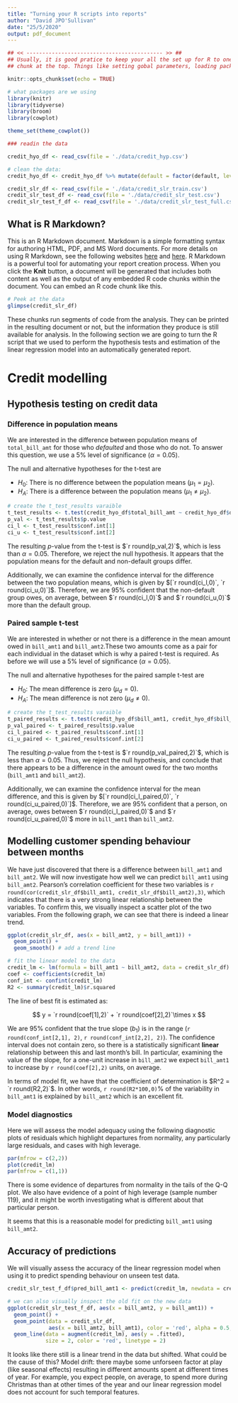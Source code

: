 ---
title: "Turning your R scripts into reports"
author: "David JPO'Sullivan"
date: "25/5/2020"
output: pdf_document
---

```{r setup, include=FALSE}

## << ------------------------------------------- >> ##
## Usually, it is good pratice to keep your all the set up for R to one 
## chunk at the top. Things like setting gobal parameters, loading packages, etc.

knitr::opts_chunk$set(echo = TRUE)

# what packages are we using
library(knitr)
library(tidyverse)
library(broom)
library(cowplot)

theme_set(theme_cowplot())

### readin the data

credit_hyo_df <- read_csv(file = './data/credit_hyp.csv')

# clean the data: 
credit_hyo_df <- credit_hyo_df %>% mutate(default = factor(default, levels = c(0, 1), labels = c('not-default', 'default')))

credit_slr_df <- read_csv(file = './data/credit_slr_train.csv')
credit_slr_test_df <- read_csv(file = './data/credit_slr_test.csv')
credit_slr_test_f_df <- read_csv(file = './data/credit_slr_test_full.csv')

```

## What is R Markdown?

This is an R Markdown document. Markdown is a simple formatting syntax for authoring HTML, PDF, and MS Word documents. For more details on using R Markdown, see the following websites [here](http://rmarkdown.rstudio.com) and [here](https://rmarkdown.rstudio.com/articles_intro.html). R Markdown is a powerful tool for automating your report creation process. When you click the **Knit** button, a document will be generated that includes both content as well as the output of any embedded R code chunks within the document. You can embed an R code chunk like this. 

```{r credit_df, echo = TRUE}
# Peek at the data
glimpse(credit_slr_df)
```

These chunks run segments of code from the analysis. They can be printed in the resulting document or not, but the information they produce is still available for analysis. In the following section we are going to turn the R script that we used to perform the hypothesis tests and estimation of the linear regression model into an automatically generated report. 

\newpage
# Credit modelling

## Hypothesis testing on credit data
### Difference in population means

We are interested in the difference between population means of `total_bill_amt` for those who _defaulted_ and those who do not. To answer this question, we use a 5% level of significance ($\alpha = 0.05$). 

The null and alternative hypotheses for the t-test are

* $H_0:$ There is no difference between the population means ($\mu_1 = \mu_2$).
* $H_A:$ There is a difference between the population means ($\mu_1 \ne \mu_2$).

```{r data-pop-test,include = FALSE}
# create the t_test_results varaible
t_test_results <- t.test(credit_hyo_df$total_bill_amt ~ credit_hyo_df$default)
p_val <- t_test_results$p.value
ci_l <- t_test_results$conf.int[1]
ci_u <- t_test_results$conf.int[2]
```

The resulting $p$-value from the t-test is $`r round(p_val,2)`$, which is less than $\alpha = 0.05$. Therefore, we reject the null hypothesis. It appears that the population means for the default and non-default groups differ. 

Additionally, we can examine the confidence interval for the difference between the two population means, which is given by $[`r round(ci_l,0)`, `r round(ci_u,0)`]$. Therefore, we are 95% confident that the non-default group owes, on average, between $`r round(ci_l,0)`$ and $`r round(ci_u,0)`$ more than the default group.

### Paired sample t-test

We are interested in whether or not there is a difference in the mean amount owed in `bill_amt1` and `bill_amt2`.These two amounts come as a pair for each individual in the dataset which is why a paired t-test is required. As before we will use a 5% level of significance ($\alpha = 0.05$). 

The null and alternative hypotheses for the paired sample t-test are

* $H_0:$ The mean difference is zero ($\mu_d = 0$).
* $H_A:$ The mean difference is not zero ($\mu_d \ne 0$).

```{r data-paired-test,include = FALSE}
# create the t_test_results varaible
t_paired_results <- t.test(credit_hyo_df$bill_amt1, credit_hyo_df$bill_amt2, paired = TRUE)
p_val_paired <- t_paired_results$p.value
ci_l_paired <- t_paired_results$conf.int[1]
ci_u_paired <- t_paired_results$conf.int[2]
```

The resulting $p$-value from the t-test is $`r round(p_val_paired,2)`$, which is less than $\alpha = 0.05$. Thus, we reject the null hypothesis, and conclude that there appears to be a difference in the amount owed for the two months (`bill_amt1` and `bill_amt2`). 

Additionally, we can examine the confidence interval for the mean difference, and this is given by $[`r round(ci_l_paired,0)`, `r round(ci_u_paired,0)`]$. Therefore, we are 95% confident that a person, on average, owes between $`r round(ci_l_paired,0)`$ and $`r round(ci_u_paired,0)`$ more in `bill_amt1` than `bill_amt2`. 

## Modelling customer spending behaviour between months

We have just discovered that there is a difference between `bill_amt1` and `bill_amt2`. We will now investigate how well we can predict `bill_amt1` using `bill_amt2`. Pearson's correlation coefficient for these two variables is `r round(cor(credit_slr_df$bill_amt1, credit_slr_df$bill_amt2),3)`, which indicates that there is a very strong linear relationship between the variables. To confirm this, we visually inspect a scatter plot of the two variables. From the following graph, we can see that there is indeed a linear trend.

```{r slr-scatter, echo=FALSE, fig.height=3, fig.width=4, fig.cap='Scatter plot of `bill_amt1` and `bill_amt2`', fig.pos='h'}
ggplot(credit_slr_df, aes(x = bill_amt2, y = bill_amt1)) +
  geom_point() +
  geom_smooth() # add a trend line

# fit the linear model to the data
credit_lm <- lm(formula = bill_amt1 ~ bill_amt2, data = credit_slr_df)
coef <- coefficients(credit_lm)
conf_int <- confint(credit_lm)
R2 <- summary(credit_lm)$r.squared
```

The line of best fit is estimated as: 

$$ y = `r round(coef[1],2)` + `r round(coef[2],2)`\times x $$

We are 95\% confident that the true slope ($b_1$) is in the range (`r round(conf_int[2,1], 2)`, `r round(conf_int[2,2], 2)`). The confidence interval does not contain zero, so there is a statistically significant __linear__ relationship between this and last month's bill. In particular, examining the value of the slope, for a one-unit increase in `bill_amt2` we expect `bill_amt1` to increase by `r round(coef[2],2)` units, on average.

In terms of model fit, we have that the coefficient of determination is $R^2 = `r round(R2,2)`$. In other words, `r round(R2*100,0)`% of the variability in `bill_amt1` is explained by `bill_amt2` which is an excellent fit.

\newpage
### Model diagnostics

Here we will assess the model adequacy using the following diagnostic plots of residuals which highlight departures from normality, any particularly large residuals, and cases with high leverage.

```{r slr-diag, echo=FALSE, fig.height=5, fig.width=5, fig.cap='Diagnostic plot for regression.`', fig.pos='h'}
par(mfrow = c(2,2))
plot(credit_lm)
par(mfrow = c(1,1))
```

There is some evidence of departures from normality in the tails of the Q-Q plot. We also have evidence of a point of high leverage (sample number 119), and it might be worth investigating what is different about that particular person. 
 
It seems that this is a reasonable model for predicting `bill_amt1` using `bill_amt2`.

## Accuracy of predictions

We will visually assess the accuracy of the linear regression model when using it to predict spending behaviour on unseen test data.

```{r pred-lm-acc, echo=FALSE, fig.height=3.5, fig.width=4.5, fig.cap='Scatter plot to assess accuracy of predictions.', fig.pos='h'}
credit_slr_test_f_df$pred_bill_amt1 <- predict(credit_lm, newdata = credit_slr_test_df)

# we can also visually inspect the old fit on the new data
ggplot(credit_slr_test_f_df, aes(x = bill_amt2, y = bill_amt1)) +
  geom_point() +
  geom_point(data = credit_slr_df, 
             aes(x = bill_amt2, bill_amt1), color = 'red', alpha = 0.5, shape = 1) + 
  geom_line(data = augment(credit_lm), aes(y = .fitted),
            size = 2, color = 'red', linetype = 2)
```

It looks like there still is a linear trend in the data but shifted. What could be the cause of this? Model drift: there maybe some unforseen factor at play (like seasonal effects) resulting in different amounts spent at different times of year. For example, you expect people, on average, to spend more during Christmas than at other times of the year and our linear regression model does not account for such temporal features.
